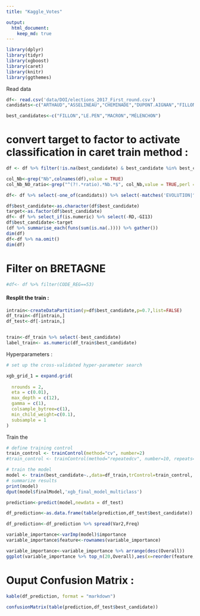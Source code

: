 ```yaml
---
title: "Kaggle_Votes"

output:
  html_document:
    keep_md: true
---
```



```r
library(dplyr)
library(tidyr)
library(xgboost)
library(caret)
library(knitr)
library(ggthemes)

```


Read data 
```r
df<- read.csv('data/DOI/elections_2017_First_round.csv')
candidats<-c("ARTHAUD","ASSELINEAU","CHEMINADE","DUPONT.AIGNAN","FILLON","HAMON","LASSALLE","LE.PEN","MACRON","MÉLENCHON","POUTOU")

best_candidates<-c("FILLON","LE.PEN","MACRON","MÉLENCHON")


```

# convert target to factor to activate classification in caret train method :
```r
df <- df %>% filter(!is.na(best_candidate) & best_candidate %in% best_candidates)

col_Nb<-grep("Nb",colnames(df),value = TRUE)
col_Nb_NO_ratio<-grep("^(?!.*ratio).*Nb.*$", col_Nb,value = TRUE,perl = TRUE)

df<- df %>% select(-one_of(candidats)) %>% select(-matches('EVOLUTION|^X|CODE_REG|CODE_COM|POPULATION|Votants|Exprim|Inscrits|SUPERFICIE'))%>% select(-one_of(col_Nb_NO_ratio))

df$best_candidate<-as.character(df$best_candidate)
target<-as.factor(df$best_candidate)
df<- df %>% select_if(is.numeric) %>% select(-RD,-GI13)
df$best_candidate<-target
(df %>% summarise_each(funs(sum(is.na(.)))) %>% gather())
dim(df)
df<-df %>% na.omit()
dim(df)

```
# Filter on BRETAGNE

```r
#df<- df %>% filter(CODE_REG==53)
```

#### Resplit the train :
```r
intrain<-createDataPartition(y=df$best_candidate,p=0.7,list=FALSE)
df_train<-df[intrain,]
df_test<-df[-intrain,]


train<-df_train %>% select(-best_candidate)
label_train<- as.numeric(df_train$best_candidate)
```




Hyperparameters :

```r
# set up the cross-validated hyper-parameter search

xgb_grid_1 = expand.grid(
  
  nrounds = 2,
  eta = c(0.01),
  max_depth = c(12),
  gamma = c(1),
  colsample_bytree=c(1),
  min_child_weight=c(0.1),
  subsample = 1
)
```


Train the 
```r

# define training control
train_control <- trainControl(method="cv", number=2)
#train_control <- trainControl(method="repeatedcv", number=10, repeats=3)

# train the model
model <- train(best_candidate~.,data=df_train,trControl=train_control, method="xgbTree",tuneGrid=xgb_grid_1)
# summarize results
print(model)
dput(model$finalModel,'xgb_final_model_multiclass')
```


```r
prediction<-predict(model,newdata = df_test)

df_prediction<-as.data.frame(table(prediction,df_test$best_candidate))

df_prediction<-df_prediction %>% spread(Var2,Freq)

variable_importance<-varImp(model)$importance
variable_importance$feature<-rownames(variable_importance)

variable_importance<-variable_importance %>% arrange(desc(Overall))
ggplot(variable_importance %>% top_n(20,Overall),aes(x=reorder(feature,-Overall),y=Overall))+ geom_bar(stat="identity",fill="#0c3269", colour="#0c3269")+theme_fivethirtyeight()+theme(axis.text.x=element_text(angle=45, hjust=1)) +ggtitle("XGB Features importance")


```

# Ouput Confusion Matrix :
```r
kable(df_prediction, format = "markdown")
```
```r
confusionMatrix(table(prediction,df_test$best_candidate))
```

